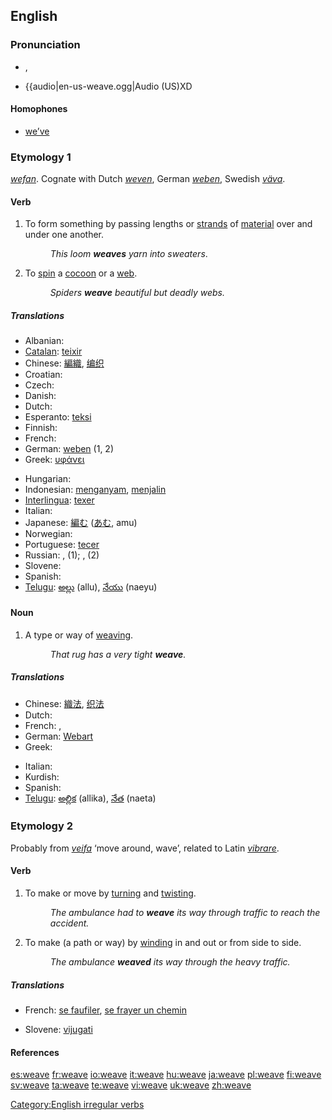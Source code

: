 ==English==

===Pronunciation===
* {{enPR|wēv}}, {{IPA|/wiːv/}}
* {{audio|en-us-weave.ogg|Audio (US)XD
*: {{rhymes|iːv}}

====Homophones====
* [[we've|we’ve]]

===Etymology 1===
{{etyl|ang}} ''[[wefan]]''. Cognate with Dutch ''[[weven]]'', German ''[[weben]]'', Swedish ''[[väva]]''.

====Verb====
{{en-verb|weaves|weaving|wove|woven}}

# To form something by passing lengths or [[strand]]s of [[material]] over and under one another.
#: ''This loom '''weaves''' yarn into sweaters''.
# To [[spin]] a [[cocoon]] or a [[web]].
#: ''Spiders '''weave''' beautiful but deadly webs.''

=====Translations=====
{{trans-top}}
* Albanian: {{t-|sq|end|xs=Albanian}}
* [[Catalan]]: [[teixir]]
* Chinese: [[編織]], [[编织]]
* Croatian: {{t-|hr|tkati}}
* Czech: {{t-|cs|tkát}}
* Danish: {{t-|da|væve}}
* Dutch: {{t+|nl|weven}}
* Esperanto: [[teksi]]
* Finnish: {{t+|fi|kutoa}}
* French: {{t+|fr|tisser}}
* German: [[weben]] (1, 2)
* Greek: [[υφάνει]]
{{trans-mid}}
* Hungarian: {{t-|hu|sző}}
* Indonesian: [[anyam|menganyam]], [[jalin|menjalin]]
* [[Interlingua]]: [[texer]]
* Italian: {{t-|it|tessere}}
* Japanese: [[編む]] ([[あむ]], amu)
* Norwegian: {{t-|no|veve}}
* Portuguese: [[tecer]]
* Russian: {{t|ru|ткать|tr=tkat'|sc=Cyrl}} {{impf}}, {{t|ru|соткать|tr=sotkát'|sc=Cyrl}} {{pf}} (1); {{t+|ru|плести|tr=pl'estí|sc=Cyrl}} {{impf}}, {{t|ru|сплести|tr=spl'estí|sc=Cyrl}} {{pf}} (2)
* Slovene: {{t+|sl|plesti}}
* Spanish: {{t-|es|tejer}}
* [[Telugu]]: [[అల్లు]] (allu), [[నేయు]] (naeyu)
{{trans-bottom}}

====Noun====
{{en-noun}}

# ­A type or way of [[weaving]].
#: ''That rug has a very tight '''weave'''.''

=====Translations=====
{{trans-top|a type or way of weaving}}
* Chinese: [[織法]], [[织法]]
* Dutch: {{t+|nl|weefsel|n}}
* French: {{t+|fr|armure|f}}, {{t+|fr|tissu|m}}
* German: [[Webart]] {{f}}
* Greek: {{t+|el|ύφανση|f|sc=Grek}}
{{trans-mid}}
* Italian: {{t+|it|tessuto|m}}
* Kurdish: {{KUchar|[[چنین]]}}
* Spanish: {{t+|es|armadura}}
* [[Telugu]]: [[అల్లిక]] (allika), [[నేత]] (naeta)
{{trans-bottom}}

===Etymology 2===
Probably from {{etyl|non}} ''[[veifa]]'' ‘move around, wave’, related to Latin ''[[vibrare]]''.

====Verb====
{{en-verb|weav|es}}

# To make or move by [[turn]]ing and [[twist]]ing.
#: ''The ambulance had to '''weave''' its way through traffic to reach the accident.''
# To make (a path or way) by [[wind]]ing in and out or from side to side.
#: ''The ambulance '''weaved''' its way through the heavy traffic.''

=====Translations=====
{{trans-top|to weave}}
* French: [[se faufiler]], [[se frayer un chemin]]
{{trans-mid}}
* Slovene: [[vijugati]]
{{trans-bottom}}

====References====
{{R:Century 1911}}
{{R:Webster 1913}}

[[Category:English irregular verbs]]

[[es:weave]]
[[fr:weave]]
[[io:weave]]
[[it:weave]]
[[hu:weave]]
[[ja:weave]]
[[pl:weave]]
[[fi:weave]]
[[sv:weave]]
[[ta:weave]]
[[te:weave]]
[[vi:weave]]
[[uk:weave]]
[[zh:weave]]